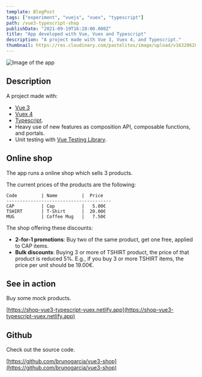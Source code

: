 ```yaml
---
template: BlogPost
tags: ["experiment", "vuejs", "vuex", "typescript"]
path: /vue3-typescript-shop
publishDate: "2021-09-19T16:28:00.000Z"
title: "App developed with Vue, Vuex and Typescript"
description: "A project made with Vue 3, Vuex 4, and Typescript."
thumbnail: https://res.cloudinary.com/pastelitos/image/upload/v1632062809/bruno/vue3-typescript-vuex.png
---
```



<Image
	src="https://res.cloudinary.com/pastelitos/image/upload/v1632062809/bruno/vue3-typescript-vuex.png"
	alt="Image of the app"
	width={550}
	height={460}
/>

## Description

A project made with:

- [Vue 3](https://v3.vuejs.org/)
- [Vuex 4](https://next.vuex.vuejs.org/)
- [Typescript](https://www.typescriptlang.org).
- Heavy use of new features as composition API, composable functions, and portals.
- Unit testing with [Vue Testing Library](https://testing-library.com/docs/vue-testing-library/intro/).

## Online shop

The app runs a online shop which sells 3 products.

The current prices of the products are the following:

```
Code         | Name         |  Price
---------------------------------------
CAP          | Cap          |   5.00€
TSHIRT       | T-Shirt      |  20.00€
MUG          | Coffee Mug   |   7.50€
```

The shop offering these discounts:

- **2-for-1 promotions**: Buy two of the same product, get one free, applied to CAP items.
- **Bulk discounts**: Buying 3 or more of TSHIRT product, the price of that product is reduced 5%. E.g., if you buy 3 or more TSHIRT items, the price per unit should be 19.00€.

## See in action

Buy some mock products.

[https://shop-vue3-typescript-vuex.netlify.app](https://shop-vue3-typescript-vuex.netlify.app)

## Github

Check out the source code.

[https://github.com/brunogarcia/vue3-shop](https://github.com/brunogarcia/vue3-shop)

